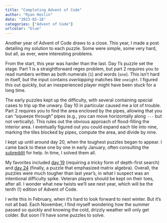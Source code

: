 ```yaml
---
title: "Completing Advent of Code"
author: "Ryan Heslin"
date: "2023-02-18"
categories: ["Advent of Code"]
urlcolor: "blue"
---
```


Another year of Advent of Code draws to a close. This year, I made a post
detailing my solution to each puzzle. Some were simple, some very hard, but all, 
as ever, were interesting problems.

From the start, this year was harder than the last. Day 1's puzzle set the stage.
Part 1 is a straightforward regex problem, but part 2 requires you to read numbers written as both numerals (`1`) and words (`one`). This isn't hard in itself, but the input 
contains _overlapping_ matches like `oneight`. I figured this out quickly, but 
an inexperienced player might have been stuck for a long time.

The early puzzles kept up the difficulty, with several containing special cases 
to trip up the unwary. Day 10 in particular caused me a lot of trouble. 
Part 2 requires you to find the area enclosed by the pipes, allowing that you 
can "squeeze through" pipes (e.g., you can move horizontally along `---` but not vertically).
This rules out the obvious approach of flood-filling the interior area.
I eventually figured out you could expand each tile into nine, marking the tiles blocked 
by pipes, compute the area, and divide by nine.

I kept up until around day 20, when the toughest puzzles began to appear. I 
came back to these one by one in early January, often consulting the [subreddit](https://www.reddit.com/r/adventofcode/) for help. In time, I solved them all.

My favorites included [day 19](https://adventofcode.com/2023/day/19) (requiring a tricky 
form of depth-first search) and [day 24](https://adventofcode.com/2023/day/24) 
(finally, a puzzle that emphasized matrix algebra). Overall, the puzzles 
were much tougher than last year's, in what I suspect was an intentional difficulty spike.
Veteran players should be kept on their toes, after all. I wonder what new twists we'll 
see next year, which will be the tenth (!) edition of Advent of Code.

I write this in February, when it's hard to look forward to next winter. But it's not all bad. 
Each November, I find myself wondering how the summer passed so quickly and knowing the 
cold, drizzly weather will only get colder. But soon I'll have some puzzles to solve.
